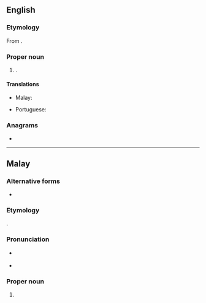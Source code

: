 ==English==
{{wikipedia}}

===Etymology===
From {{bor|en|ms|Alor Setar}}.

===Proper noun===
{{en-proper noun|head=Alor Setar}}

# {{place|en|capital city|s:pref/Kedah|c/Malaysia}}.

====Translations====
{{trans-top|capital of Kedah}}
* Malay: {{t|ms|Alor Setar}}
{{trans-mid}}
* Portuguese: {{t|pt|Alor Star|f}}
{{trans-bottom}}

===Anagrams===
* {{anagrams|en|a=aaelorrst|Alatorres}}

----

==Malay==

===Alternative forms===
* {{l|ms|Alor Star}}

===Etymology===
{{compound|ms|alor|gloss1=river|setar}}.

===Pronunciation===
* {{a|Johor-Selangor}} {{IPA|ms|/alo(r) səta(r)/}}
* {{a|Riau-Lingga}} {{IPA|ms|/alʊ(r) səta(r)/}}

===Proper noun===
{{ms-proper noun|head=[[alor|Alor]] [[Setar]]|j=الور ستار}}

# {{place|en|capital city|s:pref/Kedah|c/Malaysia|t1=Alor Setar}}